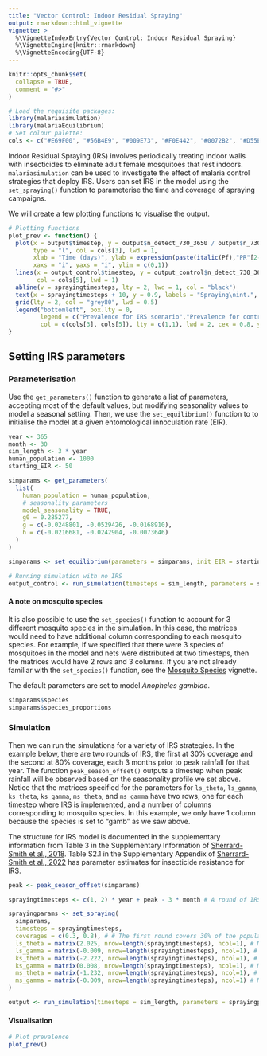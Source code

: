```yaml
---
title: "Vector Control: Indoor Residual Spraying"
output: rmarkdown::html_vignette
vignette: >
  %\VignetteIndexEntry{Vector Control: Indoor Residual Spraying}
  %\VignetteEngine{knitr::rmarkdown}
  %\VignetteEncoding{UTF-8}
---
```


```r
knitr::opts_chunk$set(
  collapse = TRUE,
  comment = "#>"
)
```

```r
# Load the requisite packages:
library(malariasimulation)
library(malariaEquilibrium)
# Set colour palette:
cols <- c("#E69F00", "#56B4E9", "#009E73", "#F0E442", "#0072B2", "#D55E00", "#CC79A7")
```

Indoor Residual Spraying (IRS) involves periodically treating indoor walls with insecticides to eliminate adult female mosquitoes that rest indoors. `malariasimulation` can be used to investigate the effect of malaria control strategies that deploy IRS. Users can set IRS in the model using the `set_spraying()` function to parameterise the time and coverage of spraying campaigns. 

We will create a few plotting functions to visualise the output.
```r
# Plotting functions
plot_prev <- function() {
  plot(x = output$timestep, y = output$n_detect_730_3650 / output$n_730_3650, 
       type = "l", col = cols[3], lwd = 1,
       xlab = "Time (days)", ylab = expression(paste(italic(Pf),"PR"[2-10])),
       xaxs = "i", yaxs = "i", ylim = c(0,1))
  lines(x = output_control$timestep, y = output_control$n_detect_730_3650 / output_control$n_730_3650,
        col = cols[5], lwd = 1)
  abline(v = sprayingtimesteps, lty = 2, lwd = 1, col = "black")
  text(x = sprayingtimesteps + 10, y = 0.9, labels = "Spraying\nint.", adj = 0, cex = 0.8)
  grid(lty = 2, col = "grey80", lwd = 0.5)
  legend("bottomleft", box.lty = 0, 
         legend = c("Prevalence for IRS scenario","Prevalence for control scenario"),
         col = c(cols[3], cols[5]), lty = c(1,1), lwd = 2, cex = 0.8, y.intersp = 1.3)
}
```

## Setting IRS parameters

### Parameterisation 

Use the `get_parameters()` function to generate a list of parameters, accepting most of the default values, but modifying seasonality values to model a seasonal setting. Then, we use the `set_equilibrium()` function to to initialise the model at a given entomological innoculation rate (EIR). 

```r
year <- 365
month <- 30
sim_length <- 3 * year
human_population <- 1000
starting_EIR <- 50

simparams <- get_parameters(
  list(
    human_population = human_population,
    # seasonality parameters
    model_seasonality = TRUE, 
    g0 = 0.285277,
    g = c(-0.0248801, -0.0529426, -0.0168910),
    h = c(-0.0216681, -0.0242904, -0.0073646)
  )
)

simparams <- set_equilibrium(parameters = simparams, init_EIR = starting_EIR)

# Running simulation with no IRS
output_control <- run_simulation(timesteps = sim_length, parameters = simparams)
```

#### A note on mosquito species  
It is also possible to use the `set_species()` function to account for 3 different mosquito species in the simulation. In this case, the matrices would need to have additional column corresponding to each mosquito species. For example, if we specified that there were 3 species of mosquitoes in the model and nets were distributed at two timesteps, then the matrices would have 2 rows and 3 columns. If you are not already familiar with the `set_species()` function, see the [Mosquito Species](https://mrc-ide.github.io/malariasimulation/articles/SetSpecies.html) vignette.  

The default parameters are set to model *Anopheles gambiae*. 
```r
simparams$species
simparams$species_proportions
```


### Simulation 

Then we can run the simulations for a variety of IRS strategies. In the example below, there are two rounds of IRS, the first at 30% coverage and the second at 80% coverage, each 3 months prior to peak rainfall for that year. The function `peak_season_offset()` outputs a timestep when peak rainfall will be observed based on the seasonality profile we set above. Notice that the matrices specified for the parameters for `ls_theta`, `ls_gamma`, `ks_theta`, `ks_gamma`, `ms_theta`, and `ms_gamma` have two rows, one for each timestep where IRS is implemented, and a number of columns corresponding to mosquito species. In this example, we only have 1 column because the species is set to "gamb" as we saw above.

The structure for IRS model is documented in the supplementary information from Table 3 in the Supplementary Information of [Sherrard-Smith et al., 2018](https://doi.org/10.1038/s41467-018-07357-w). Table S2.1 in the Supplementary Appendix of [Sherrard-Smith et al., 2022](https://doi.org/10.1016/S2542-5196(21)00296-5) has parameter estimates for insecticide resistance for IRS.

```r
peak <- peak_season_offset(simparams)

sprayingtimesteps <- c(1, 2) * year + peak - 3 * month # A round of IRS is implemented in the 1st and second year 3 months prior to peak transmission.

sprayingparams <- set_spraying(
  simparams,
  timesteps = sprayingtimesteps,
  coverages = c(0.3, 0.8), # # The first round covers 30% of the population and the second covers 80%. 
  ls_theta = matrix(2.025, nrow=length(sprayingtimesteps), ncol=1), # Matrix of mortality parameters; nrows=length(timesteps), ncols=length(species) 
  ls_gamma = matrix(-0.009, nrow=length(sprayingtimesteps), ncol=1), # Matrix of mortality parameters per round of IRS and per species
  ks_theta = matrix(-2.222, nrow=length(sprayingtimesteps), ncol=1), # Matrix of feeding success parameters per round of IRS and per species
  ks_gamma = matrix(0.008, nrow=length(sprayingtimesteps), ncol=1), # Matrix of feeding success parameters per round of IRS and per species
  ms_theta = matrix(-1.232, nrow=length(sprayingtimesteps), ncol=1), # Matrix of deterrence parameters per round of IRS and per species
  ms_gamma = matrix(-0.009, nrow=length(sprayingtimesteps), ncol=1) # Matrix of deterrence parameters per round of IRS and per species
)

output <- run_simulation(timesteps = sim_length, parameters = sprayingparams)
```


#### Visualisation

```r
# Plot prevalence
plot_prev()
```

